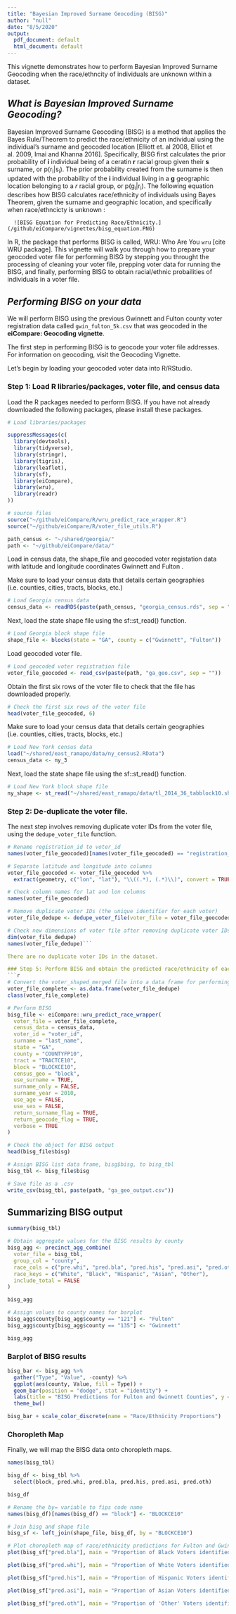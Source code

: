 ```yaml
---
title: "Bayesian Improved Surname Geocoding (BISG)"
author: "null"
date: "8/5/2020"
output:
  pdf_document: default
  html_document: default
---
```

This vignette demonstrates how to perform Bayesian Improved Surname Geocoding when the race/ethncity of individuals are unknown within a dataset.

## *What is Bayesian Improved Surname Geocoding?*

Bayesian Improved Surname Geocoding (BISG) is a method that applies the Bayes Rule/Theorem to predict the race/ethnicity of an individual using the individual's surname and geocoded location [Elliott et. al 2008, Elliot et al. 2009, Imai and Khanna 2016]. 
Specifically, BISG first calculates the prior probability of **i** individual being of a ceratin **r** racial group given their **s** surname, or p(r<sub>i</sub>|s<sub>i</sub>). The prior probability created from the surname is then updated with the probability of the **i** individual living in a **g** geographic location belonging to a *r* racial group, or p(g<sub>i</sub>|r<sub>i</sub>). The following equation describes how BISG calculates race/ethnicity of individuals using Bayes Theorem, given the surname and geographic location, and specifically when race/ethncicty is unknown :
      

      ![BISG Equation for Predicting Race/Ethnicity.](/github/eiCompare/vignettes/bisg_equation.PNG)

In R, the package that performs BISG is called, WRU: Who Are You `wru` [cite WRU package]. This vignette will walk you through how to prepare your geocoded voter file for performing BISG by stepping you throught the processing of cleaning your voter file, prepping voter data for running the BISG, and finally, performing BISG to obtain racial/ethnic probailities of individuals in a voter file.

## *Performing BISG on your data*
We will perform BISG using the previous Gwinnett and Fulton county voter registration data called `gwin_fulton_5k.csv` that was geocoded in the **eiCompare: Geocoding vignette**. 


The first step in performing BISG is to geocode your voter file addresses. For information on geocoding, visit the Geocoding Vignette. 

Let's begin by loading your geocoded voter data into R/RStudio.

### Step 1: Load R libraries/packages, voter file, and census data

Load the R packages needed to perform BISG. If you have not already downloaded the following packages, please install these packages.
```r
# Load libraries/packages

suppressMessages(c(
  library(devtools),
  library(tidyverse),
  library(stringr),
  library(tigris),
  library(leaflet),
  library(sf),
  library(eiCompare),
  library(wru),
  library(readr)
))
```

```r
# source files
source("~/github/eiCompare/R/wru_predict_race_wrapper.R")
source("~/github/eiCompare/R/voter_file_utils.R")
```

```r
path_census <- "~/shared/georgia/"
path <- "~/github/eiCompare/data/"
```

Load in census data, the shape_file and geocoded voter registation data with latitude and longitude coordinates Gwinnett and Fulton .

Make sure to load your census data that details certain geographies (i.e. counties, cities, tracts, blocks, etc.)
```r
# Load Georgia census data
census_data <- readRDS(paste(path_census, "georgia_census.rds", sep = ""))
```

Next, load the state shape file using the sf::st_read() function.
```r
# Load Georgia block shape file
shape_file <- blocks(state = "GA", county = c("Gwinnett", "Fulton"))
```

Load geocoded voter file.
```r
# Load geocoded voter registration file
voter_file_geocoded <- read_csv(paste(path, "ga_geo.csv", sep = ""))
```

Obtain the first six rows of the voter file to check that the file has downloaded properly.
```r
# Check the first six rows of the voter file
head(voter_file_geocoded, 6)
```

Make sure to load your census data that details certain geographies (i.e. counties, cities, tracts, blocks, etc.)
```r
# Load New York census data
load("~/shared/east_ramapo/data/ny_census2.RData")
census_data <- ny_3
```

Next, load the state shape file using the sf::st_read() function.
```r
# Load New York block shape file
ny_shape <- st_read("~/shared/east_ramapo/data/tl_2014_36_tabblock10.shp")
```

### Step 2: De-duplicate the voter file.

The next step involves removing duplicate voter IDs from the voter file, using the `dedupe_voter_file` function. 
```r
# Rename registration_id to voter_id
names(voter_file_geocoded)[names(voter_file_geocoded) == "registration_number"] <- "voter_id"

# Separate latitude and longitude into columns
voter_file_geocoded <- voter_file_geocoded %>%
  extract(geometry, c("lon", "lat"), "\\((.*), (.*)\\)", convert = TRUE)
```

```r
# Check column names for lat and lon columns
names(voter_file_geocoded)
```

```r
# Remove duplicate voter IDs (the unique identifier for each voter)
voter_file_dedupe <- dedupe_voter_file(voter_file = voter_file_geocoded, voter_id = "voter_id")

# Check new dimensions of voter file after removing duplicate voter IDs
dim(voter_file_dedupe)
names(voter_file_dedupe)```

There are no duplicate voter IDs in the dataset.

### Step 5: Perform BISG and obtain the predicted race/ethnicity of each voter.
```r
# Convert the voter_shaped_merged file into a data frame for performing BISG.
voter_file_complete <- as.data.frame(voter_file_dedupe)
class(voter_file_complete)
```

```r
# Perform BISG
bisg_file <- eiCompare::wru_predict_race_wrapper(
  voter_file = voter_file_complete,
  census_data = census_data,
  voter_id = "voter_id",
  surname = "last_name",
  state = "GA",
  county = "COUNTYFP10",
  tract = "TRACTCE10",
  block = "BLOCKCE10",
  census_geo = "block",
  use_surname = TRUE,
  surname_only = FALSE,
  surname_year = 2010,
  use_age = FALSE,
  use_sex = FALSE,
  return_surname_flag = TRUE,
  return_geocode_flag = TRUE,
  verbose = TRUE
)
```

```r
# Check the object for BISG output
head(bisg_file$bisg)

# Assign BISG list data frame, bisg$bisg, to bisg_tbl
bisg_tbl <- bisg_file$bisg
```

```r
# Save file as a .csv
write_csv(bisg_tbl, paste(path, "ga_geo_output.csv"))
```


## Summarizing BISG output
```r
summary(bisg_tbl)
```


```r
# Obtain aggregate values for the BISG results by county
bisg_agg <- precinct_agg_combine(
  voter_file = bisg_tbl,
  group_col = "county",
  race_cols = c("pre.whi", "pred.bla", "pred.his", "pred.asi", "pred.oth"),
  race_keys = c("White", "Black", "Hispanic", "Asian", "Other"),
  include_total = FALSE
)

bisg_agg
```

```r
# Assign values to county names for barplot
bisg_agg$county[bisg_agg$county == "121"] <- "Fulton"
bisg_agg$county[bisg_agg$county == "135"] <- "Gwinnett"

bisg_agg
```

### Barplot of BISG results
```r
bisg_bar <- bisg_agg %>%
  gather("Type", "Value", -county) %>%
  ggplot(aes(county, Value, fill = Type)) +
  geom_bar(position = "dodge", stat = "identity") +
  labs(title = "BISG Predictions for Fulton and Gwinnett Counties", y = "Proportion", x = "Counties") +
  theme_bw()

bisg_bar + scale_color_discrete(name = "Race/Ethnicity Proportions")
```

### Choropleth Map
Finally, we will map the BISG data onto choropleth maps.

```r
names(bisg_tbl)
```

```r
bisg_df <- bisg_tbl %>%
  select(block, pred.whi, pred.bla, pred.his, pred.asi, pred.oth)

bisg_df
```

```r
# Rename the by= variable to fips code name
names(bisg_df)[names(bisg_df) == "block"] <- "BLOCKCE10"

# Join bisg and shape file
bisg_sf <- left_join(shape_file, bisg_df, by = "BLOCKCE10")
```


```r
# Plot choropleth map of race/ethnicity predictions for Fulton and Gwinnett counties
plot(bisg_sf["pred.bla"], main = "Proportion of Black Voters identified by BISG")
```


```r
plot(bisg_sf["pred.whi"], main = "Proportion of White Voters identified by BISG")
```


```r
plot(bisg_sf["pred.his"], main = "Proportion of Hispanic Voters identified by BISG")
```


```r
plot(bisg_sf["pred.asi"], main = "Proportion of Asian Voters identified by BISG")
```


```r
plot(bisg_sf["pred.oth"], main = "Proportion of 'Other' Voters identified by BISG")
```
